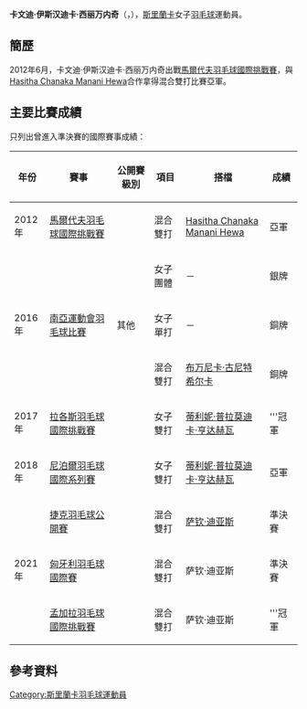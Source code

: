 {{noteTA|G1=Badminton}}
{{Infobox 羽球選手
| playername              = 卡文迪·伊斯汉迪卡·西丽万内奇<br/>{{lang|en|Kavindi Ishandika Sirimannage}}
| image                   = 
| size                    = 
| caption                 = 
| birth_name              = 
| date_of_birth           = {{birth_date_and_age|1995|9|27}}
| place_of_birth          = 
| height                  = 
| weight                  = 
| event                   = 女子單打、女子雙打、混合雙打
| country                 = {{SRI}}
| years_started           = 
| years_intldebut         = 
| handedness              = 
| coach                   = 
| highest_ranking         = 第215位<br/>（女雙-[[Renu_Chandrika_Hettiarachchige|Hettiarachchige]]）<br/>（2013年8月29日）<ref>{{en}}[http://bwfcontent.tournamentsoftware.com/ranking/player.aspx?id=6757&player=206118 BWF World Ranking - Ranking of Kavindi Ishandika SIRIMANNAGE (81158)]</ref><br/>
第194位（女雙-[[蒂利妮·普拉莫迪卡·亨达赫瓦|亨达赫瓦]]）
| date_of_highest_ranking = 2017年8月3日<ref>{{en}}[http://bwfcontent.tournamentsoftware.com/ranking/player.aspx?id=17221&player=251993 BWF World Ranking - Ranking of KAVIDI SIRIMANNAGE (92656)]</ref>
| current_ranking         = 第512位（女單）<br/>第238位（女雙-[[蒂利妮·普拉莫迪卡·亨达赫瓦|亨达赫瓦]]）
| date_of_current_ranking = 2018年4月12日 <ref>{{en}}[http://bwfcontent.tournamentsoftware.com/ranking/category.aspx?id=17221&category=473 BWF World Ranking - BWF世界排名榜 (4/12/2018) - Women's singles]</ref><ref>{{en}}[http://bwfcontent.tournamentsoftware.com/ranking/category.aspx?id=17221&category=475 BWF World Ranking - BWF世界排名榜 (4/12/2018) - Women's doubles]</ref>
| played                  = 2勝–6負（女單）<br/>5勝–16負（女雙）<br/>7勝–8負（混雙）<hr/>
3勝–5負（女單）<br/>4勝–4負（女雙）<br/>2勝–3負（混雙）
| titles                  = 
| bwf_profile             = 80757C43-81A9-49C0-AB77-BBE5B02138AE
| bwf_id                  = 92656
| blank_label             = 官方檔案連結2
| blank_data              = [http://bwf.tournamentsoftware.com/player-profile/A49D0C1C-F37B-4051-9801-EBF3A94741A9 BWF Tournamentsoftware]<br>[https://bwfbadminton.com/player/81158/kavindi-ishandika-sirimannage BWF Fansiteㄋ]
| updated                 = 2018年4月13日
}}
{{MedalTableTop}}
{{MedalSport | 女子[[羽毛球|羽毛球]]}}
{{MedalCountry | {{SRI}}}}
{{MedalCompetition | [[南亞運動會|南亞運動會]]}}
{{MedalSilver| [[2016年南亞運動會羽毛球比賽|2016年 古瓦哈提]] | 女子團體 }}
{{MedalBronze| [[2016年南亞運動會羽毛球比賽|2016年 古瓦哈提]] | 女子單打 }}
{{MedalBronze| [[2016年南亞運動會羽毛球比賽|2016年 古瓦哈提]] | 混合雙打 }}
{{MedalBottom}}
'''卡文迪·伊斯汉迪卡·西丽万内奇'''（{{lang|en|'''Kavindi Ishandika Sirimannage'''}}，{{bd|1995年|9月27日||}}），[[斯里蘭卡|斯里蘭卡]]女子[[羽毛球|羽毛球]]運動員。

==簡歷==
2012年6月，卡文迪·伊斯汉迪卡·西丽万内奇出戰[[2012年馬爾代夫羽毛球國際挑戰賽|馬爾代夫羽毛球國際挑戰賽]]，與[[Hasitha_Chanaka_Manani_Hewa|Hasitha Chanaka Manani Hewa]]合作拿得混合雙打比賽亞軍。

==主要比賽成績==
只列出曾進入準決賽的國際賽事成績：
{| class=wikitable style="text-align:center; font-size:small;" 
!width="50"|年份
!width="180"|賽事
!width="80"|公開賽級別
!width="60"|項目
!width="190"|搭檔
!width="50"|成績
|-
!rowspan="1"|2012年
|[[2012年馬爾代夫羽毛球國際挑戰賽|馬爾代夫羽毛球國際挑戰賽]]
|{{BWFIC}}
|混合雙打
|[[Hasitha_Chanaka_Manani_Hewa|Hasitha Chanaka Manani Hewa]]
|bgcolor="silver"|亞軍
|-
!rowspan="3"|2016年
|rowspan="3"|[[2016年南亞運動會羽毛球比賽|南亞運動會羽毛球比賽]]
|rowspan="3"|其他
|女子團體
|－
|bgcolor="silver"|銀牌
|-
|女子單打
|－
|bgcolor="#b8860b"|銅牌
|-
|混合雙打
|[[布万尼卡·古尼特希尔卡|布万尼卡·古尼特希尔卡]]
|bgcolor="#b8860b"|銅牌
|-
!rowspan="1"|2017年
|[[2017年拉各斯羽毛球國際挑戰賽|拉各斯羽毛球國際挑戰賽]]
|{{BWFIC}}
|女子雙打
|[[蒂利妮·普拉莫迪卡·亨达赫瓦|蒂利妮·普拉莫迪卡·亨达赫瓦]]
|bgcolor="gold"|'''冠軍
|-
!rowspan="1"|2018年
|[[2018年尼泊爾羽毛球國際系列賽|尼泊爾羽毛球國際系列賽]]
|{{BWFIS}}
|女子雙打
|[[蒂利妮·普拉莫迪卡·亨达赫瓦|蒂利妮·普拉莫迪卡·亨达赫瓦]]
|bgcolor="silver"|亞軍
|-
!rowspan="3"|2021年
|[[2021年捷克羽毛球公開賽|捷克羽毛球公開賽]]
|{{BWFIS}}
|混合雙打
|[[萨钦·迪亚斯|萨钦·迪亚斯]]
|bgcolor="#b8860b"|準決賽
|-
|[[2021年匈牙利羽毛球國際賽|匈牙利羽毛球國際賽]]
|{{BWFIS}}
|混合雙打
|萨钦·迪亚斯
|bgcolor="#b8860b"|準決賽
|-
|[[2021年孟加拉羽毛球國際挑戰賽|孟加拉羽毛球國際挑戰賽]]
|{{BWFIC}}
|混合雙打
|萨钦·迪亚斯
|bgcolor="gold"|'''冠軍
|}
{{BWF賽事級別索引}}

==參考資料==
{{Reflist}}

{{DEFAULTSORT:SIRIMANNAGE, Kavindi Ishandika}}
[[Category:斯里蘭卡羽毛球運動員|Category:斯里蘭卡羽毛球運動員]]
